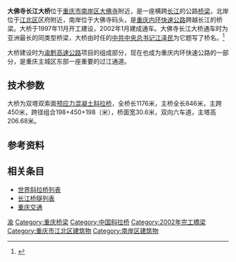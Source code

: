 {{Infobox_Bridge
|bridge_name=大佛寺长江大桥
|image=Chongqing bridge, Dafosi Yangtze River Bridge.jpg
|caption=
|official_name=
|carries={{China Expwy Name|G65}}（[[重庆内环快速公路|重庆内环快速公路]]）
|crosses=[[长江|长江]] 
|locale={{CHN}}[[重庆市|重庆市]][[南岸区|南岸区]]
|maint=
|id=
|design=
|mainspan={{convert|450|m|ft|0|abbr=on}}
|length={{convert|1176|m|ft|0|abbr=on}}
|width=30.6 米
|height=
|load=
|clearance=
|below=
|traffic=
|begin=1997年11月
|open=
|closed=
|complete=2002年1月
|toll=
|troll=
|map_cue=
|map_image=
|map_text=
|map_width=
|coordinates= {{Coord|29.604|106.58|dim:1000_scale:10000_region:CN_type:landmark_source:dewiki|display=inline,title}}
|lat=
|long=
}}

'''大佛寺长江大桥'''位于[[重庆市|重庆市]][[南岸区|南岸区]][[弹子石摩崖造像|大佛寺]]附近，是一座横跨[[长江|长江]]的公路[[桥梁|桥梁]]，北岸位于[[江北区_(重庆市)|江北区]]区府附近，南岸位于大佛寺码头，是[[重庆内环快速公路|重庆内环快速公路]]跨越长江的桥梁。大桥于1997年11月开工建设，2002年1月建成通车。大佛寺长江大桥通车时为亚洲最长的同类型桥梁，大桥由时任的[[中共中央总书记|中共中央总书记]][[江泽民|江泽民]]为它题写了桥名。<ref>{{Cite web|url=http://www.rbtmm.com/Html/ClassicPicture/2009/1119/200911190405081182.html|title=大佛寺长江大桥|author=|date=|publisher=管养网|language=中文|accessdate=|quote=|archive-date=2009-11-23|archive-url=https://web.archive.org/web/20091123171632/http://www.rbtmm.com/Html/ClassicPicture/2009/1119/200911190405081182.html|dead-url=yes}}</ref>

大桥建设时为[[渝黔高速公路|渝黔高速公路]]项目的组成部分，现在也成为重庆内环快速公路的一部分，是重庆主城区东部一座重要的过江通道。

== 技术参数 ==
大桥为双塔双索面[[预应力混凝土|预应力混凝土]][[斜拉桥|斜拉桥]]，全桥长1176米，主桥全长846米，主跨450米，跨径组合198+450+198（米），桥面宽30.6米，双向六车道，主塔高206.68米。

==参考资料==
<references/>

==相关条目==
* [[世界斜拉桥列表|世界斜拉桥列表]]
* [[长江桥隧列表|长江桥隧列表]]
*[[重庆交通|重庆交通]]


{{Crossings navbox
|structure= [[长江桥隧列表|桥梁与隧道]]
|place= [[长江|长江]]
|bridge= 大佛寺长江大桥
|bridge signs= {{China Expwy Name|G65}}
|upstream= [[朝天门长江大桥|朝天门长江大桥]]
|upstream signs= 六车道公路<br> [[重庆轨道交通环线|重庆轨道交通环线]]
|downstream= [[寸滩长江大桥|寸滩长江大桥]]
|downstream signs= 八车道公路
}}
{{重慶橋樑}}

{{DEFAULTSORT:D}}
[[Category:长江大桥|渝]]
[[Category:重庆桥梁|Category:重庆桥梁]]
[[Category:中国斜拉桥|Category:中国斜拉桥]]
[[Category:2002年完工橋梁|Category:2002年完工橋梁]]
[[Category:重庆市江北区建筑物|Category:重庆市江北区建筑物]]
[[Category:南岸区建筑物|Category:南岸区建筑物]]